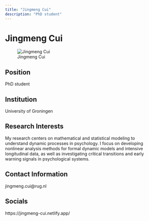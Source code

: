 ```yaml
---
title: "Jingmeng Cui"
description: "PhD student"
---
```


# Jingmeng Cui

![Jingmeng Cui](files/images/%7B%7Blast_name%7D%7D.jpg)

## Position

PhD student

## Institution

University of Groningen

## Research Interests

My research centers on mathematical and statistical modeling to understand dynamic processes in psychology. I focus on developing nonlinear analysis methods for formal dynamic models and intensive longitudinal data, as well as investigating critical transitions and early warning signals in psychological systems.

## Contact Information

jingmeng.cui@rug.nl

## Socials

https://jingmeng-cui.netlify.app/